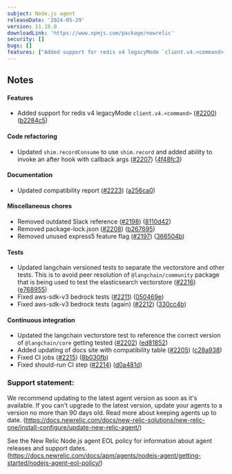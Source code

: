 ```yaml
---
subject: Node.js agent
releaseDate: '2024-05-29'
version: 11.18.0
downloadLink: 'https://www.npmjs.com/package/newrelic'
security: []
bugs: []
features: ["Added support for redis v4 legacyMode `client.v4.<command>`"]
---
```


## Notes

#### Features

* Added support for redis v4 legacyMode `client.v4.<command>` ([#2200](https://github.com/newrelic/node-newrelic/pull/2200)) ([b2284c5](https://github.com/newrelic/node-newrelic/commit/b2284c58eb798ab00a141ce08f4072584795c728))

#### Code refactoring

* Updated `shim.recordConsume` to use `shim.record` and added ability to invoke an after hook with callback args ([#2207](https://github.com/newrelic/node-newrelic/pull/2207)) ([4f48fc3](https://github.com/newrelic/node-newrelic/commit/4f48fc3bbd5afce4954019620b112f600b2dfb53))

#### Documentation

* Updated compatibility report ([#2223](https://github.com/newrelic/node-newrelic/pull/2223)) ([a256ca0](https://github.com/newrelic/node-newrelic/commit/a256ca0f2060efe576018527d37718a041ffc925))

#### Miscellaneous chores

* Removed outdated Slack reference ([#2198](https://github.com/newrelic/node-newrelic/pull/2198)) ([8110d42](https://github.com/newrelic/node-newrelic/commit/8110d426f402659d44bf786fec0503ca2413ee6b))
* Removed package-lock.json ([#2208](https://github.com/newrelic/node-newrelic/pull/2208)) ([b267695](https://github.com/newrelic/node-newrelic/commit/b26769502b4cb38f9133f76f427ee96ce718c15b))
* Removed unused express5 feature flag ([#2197](https://github.com/newrelic/node-newrelic/pull/2197)) ([366504b](https://github.com/newrelic/node-newrelic/commit/366504ba1e3bfed477a37be5d61f4e30e46b690d))

#### Tests

* Updated langchain versioned tests to separate the vectorstore and other tests. This is to avoid peer resolution of `@langchain/community` package that is being used to test the elasticsearch vectorstore ([#2216](https://github.com/newrelic/node-newrelic/pull/2216)) ([e768955](https://github.com/newrelic/node-newrelic/commit/e7689554aec2a038d5b80c54d4b6b603075856ac))
* Fixed aws-sdk-v3 bedrock tests ([#2211](https://github.com/newrelic/node-newrelic/pull/2211)) ([050469e](https://github.com/newrelic/node-newrelic/commit/050469ecc59ccc9ba6a6e78527ac392f262ff939))
* Fixed aws-sdk-v3 bedrock tests (again) ([#2212](https://github.com/newrelic/node-newrelic/pull/2212)) ([330cc4b](https://github.com/newrelic/node-newrelic/commit/330cc4b6ff8e3777b1dfa0fda7f5b4c5b20005af))

#### Continuous integration

* Updated the langchain vectorstore test to reference the correct version of `@langchain/core` getting tested ([#2202](https://github.com/newrelic/node-newrelic/pull/2202)) ([ed81852](https://github.com/newrelic/node-newrelic/commit/ed81852a4b3c582a54c0d274ba9d5887041ebeef))
* Added updating of docs site with compatibility table ([#2205](https://github.com/newrelic/node-newrelic/pull/2205)) ([c28a938](https://github.com/newrelic/node-newrelic/commit/c28a9387f68feb8fa59d4134828662b3babeb9d0))
* Fixed CI jobs ([#2215](https://github.com/newrelic/node-newrelic/pull/2215)) ([8b030fb](https://github.com/newrelic/node-newrelic/commit/8b030fbf479cd348e9b75544bc753c1d618bfca7))
* Fixed should-run CI step ([#2214](https://github.com/newrelic/node-newrelic/pull/2214)) ([d0a481d](https://github.com/newrelic/node-newrelic/commit/d0a481d4b58706c4793fa12fa7706091eaffa0a4))


### Support statement:

We recommend updating to the latest agent version as soon as it's available. If you can't upgrade to the latest version, update your agents to a version no more than 90 days old. Read more about keeping agents up to date. (https://docs.newrelic.com/docs/new-relic-solutions/new-relic-one/install-configure/update-new-relic-agent/)

See the New Relic Node.js agent EOL policy for information about agent releases and support dates. (https://docs.newrelic.com/docs/apm/agents/nodejs-agent/getting-started/nodejs-agent-eol-policy/)